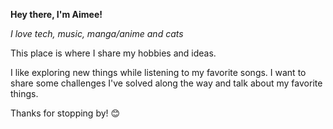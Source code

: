 **Hey there, I'm Aimee!** 

*I love tech, music, manga/anime and cats*

This place is where I share my hobbies and ideas. 

I like exploring new things while listening to my favorite songs. I want to share some challenges I've solved along the way and talk about my favorite things.

Thanks for stopping by! 😊